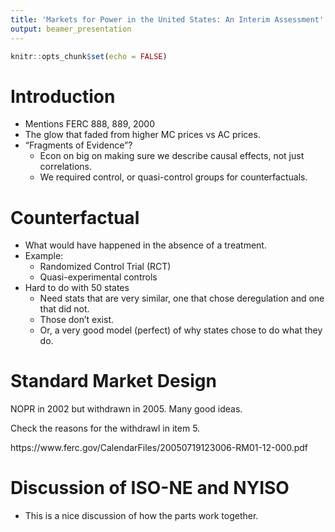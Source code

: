 ```yaml
---
title: 'Markets for Power in the United States: An Interim Assessment'
output: beamer_presentation
---
```


```r
knitr::opts_chunk$set(echo = FALSE)
```

# Introduction

+ Mentions FERC 888, 889, 2000
+ The glow that faded from higher MC prices vs AC prices.
+ "Fragments of Evidence"?
    + Econ on big on making sure we describe causal effects, not just correlations.
    + We required control, or quasi-control groups for counterfactuals.
    
# Counterfactual

+ What would have happened in the absence of a treatment.
+ Example:
    + Randomized Control Trial (RCT)
    + Quasi-experimental controls
+ Hard to do with 50 states
    + Need stats that are very similar, one that chose deregulation and one that did not.
    + Those don't exist.
    + Or, a very good model (perfect) of why states chose to do what they do.
    
# Standard Market Design

NOPR in 2002 but withdrawn in 2005.  Many good ideas.

Check the reasons for the withdrawl in item 5.

https://www.ferc.gov/CalendarFiles/20050719123006-RM01-12-000.pdf


# Discussion of ISO-NE and NYISO

+ This is a nice discussion of how the parts work together.



